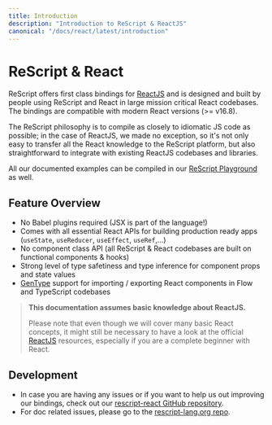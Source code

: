 ```yaml
---
title: Introduction
description: "Introduction to ReScript & ReactJS"
canonical: "/docs/react/latest/introduction"
---
```


# ReScript & React

ReScript offers first class bindings for [ReactJS](https://reactjs.org) and is designed and built by people using ReScript and React in large mission critical React codebases. The bindings are compatible with modern React versions (>= v16.8).

The ReScript philosophy is to compile as closely to idiomatic JS code as possible; in the case of ReactJS, we made no exception, so it's not only easy to transfer all the React knowledge to the ReScript platform, but also straightforward to integrate with existing ReactJS codebases and libraries.

All our documented examples can be compiled in our [ReScript Playground](/try) as well.

## Feature Overview

- No Babel plugins required (JSX is part of the language!)
- Comes with all essential React APIs for building production ready apps (`useState`, `useReducer`, `useEffect`, `useRef`,...)
- No component class API (all ReScript & React codebases are built on functional components & hooks)
- Strong level of type safetiness and type inference for component props and state values
- [GenType](/docs/gentype/latest/introduction) support for importing / exporting React components in Flow and TypeScript codebases

> **This documentation assumes basic knowledge about ReactJS.**
>
> Please note that even though we will cover many basic React concepts, it might still be necessary to have a look at the official [ReactJS](https://reactjs.org) resources, especially if you are a complete beginner with React.

## Development

 - In case you are having any issues or if you want to help us out improving our bindings, check out our [rescript-react GitHub repository](https://github.com/rescript-lang/rescript-react).
- For doc related issues, please go to the [rescript-lang.org repo](https://github.com/reason-association/rescript-lang.org).
